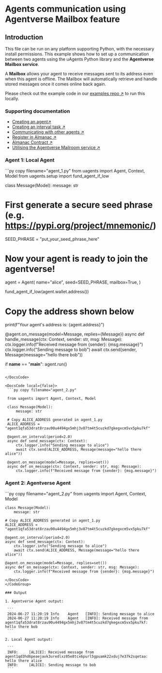 
# Agents communication using Agentverse Mailbox feature

## Introduction

This file can be run on any platform supporting Python, with the necessary install permissions. This example shows how to set up a communication between two agents using the uAgents Python library and the **Agentverse Mailbox service**.

A **Mailbox** allows your agent to receive messages sent to its address even when this agent is offline. The Mailbox will automatically retrieve and handle stored messages once it comes online back again.

Please check out the example code in our [examples repo ↗️](https://github.com/fetchai/uAgent-Examples/tree/main/1-uagents/docs_examples/intermediate/mailbox-agents) to run this locally.

### Supporting documentation

- [Creating an agent↗️](/guides/agents/create-a-uagent)
- [Creating an interval task ↗️](/guides/agents/interval-task)
- [Communicating with other agents ↗️](/guides/agents/communicating-with-other-agents)
- [Register in Almanac ↗️](/guides/agents/register-in-almanac)
- [Almanac Contract ↗️](/references/contracts/uagents-almanac/almanac-overview)
- [Utilising the Agentverse Mailroom service ↗️](/guides/agentverse/utilising-the-mailbox)

### Agent 1: Local Agent

<GithubCodeSegment digest="bcdd39390d71abefc2ee3166005a59e0">
    <CodeSegment
        path="https://github.com/fetchai/uAgent-Examples/blob/main/1-uagents/examples/intermediate/mailbox-agents/local/agent_1.py"
        lineStart={1}
        lineEnd={33}
        hosted={true}
    />
    <CodeSegment
        path="https://github.com/fetchai/uAgent-Examples/blob/main/1-uagents/examples/intermediate/mailbox-agents/hosted/agent_2.py"
        lineStart={1}
        lineEnd={16}
        hosted={false}
    />
</GithubCodeSegment>
<CodeGroup dynamic hasCopy isLocalHostedFile digest='bcdd39390d71abefc2ee3166005a59e0'>

<DocsCode local={true}>
   ```py copy filename="agent_1.py"
   from uagents import Agent, Context, Model
   from uagents.setup import fund_agent_if_low
    
   class Message(Model):
       message: str
    
   # First generate a secure seed phrase (e.g. https://pypi.org/project/mnemonic/)
   SEED_PHRASE = "put_your_seed_phrase_here"
   
   # Now your agent is ready to join the agentverse!
   agent = Agent(
       name="alice",
       seed=SEED_PHRASE,
       mailbox=True,
   )
    
   fund_agent_if_low(agent.wallet.address())
    
   # Copy the address shown below
   print(f"Your agent's address is: {agent.address}")
    
   @agent.on_message(model=Message, replies={Message})
   async def handle_message(ctx: Context, sender: str, msg: Message):
       ctx.logger.info(f"Received message from {sender}: {msg.message}")
       ctx.logger.info("Sending message to bob")
       await ctx.send(sender, Message(message="hello there bob"))
    
   if __name__ == "__main__":
       agent.run()
   ```

</DocsCode>

<DocsCode local={false}>
	```py copy filename="agent_2.py"

	from uagents import Agent, Context, Model
	 
	class Message(Model):
	    message: str
	 
	# Copy ALICE_ADDRESS generated in agent_1.py
	ALICE_ADDRESS = "agent1qfa53drat8rzau90u4494gx5mhj3v87tm4t5cuzkd7gkegxcm5vx5pku7kf"
	 
	@agent.on_interval(period=2.0)
	async def send_message(ctx: Context):
	    ctx.logger.info("Sending message to alice")
	    await ctx.send(ALICE_ADDRESS, Message(message="hello there alice"))
	 
	@agent.on_message(model=Message, replies=set())
	async def on_message(ctx: Context, sender: str, msg: Message):
	    ctx.logger.info(f"Received message from {sender}: {msg.message}")

```
</DocsCode>

</CodeGroup>



### Agent 2: Agentverse Agent

<GithubCodeSegment digest="">
    <CodeSegment
        path="https://github.com/fetchai/uAgent-Examples/blob/691a6d9d10cd54a87603f5b91183bd39a140e50b/1-uagents/examples/intermediate/mailbox-agents/hosted/agent_2.py"
        lineStart={1}
        lineEnd={16}
        hosted={true}
    />
</GithubCodeSegment>

<CodeGroup hasCopy isLocalHostedFile>
<DocsCode local={false}>
    ```py copy filename="agent_2.py"
    from uagents import Agent, Context, Model

    class Message(Model):
        message: str

    # Copy ALICE_ADDRESS generated in agent_1.py
    ALICE_ADDRESS = "agent1qfa53drat8rzau90u4494gx5mhj3v87tm4t5cuzkd7gkegxcm5vx5pku7kf"

    @agent.on_interval(period=2.0)
    async def send_message(ctx: Context):
        ctx.logger.info("Sending message to alice")
        await ctx.send(ALICE_ADDRESS, Message(message="hello there alice"))

    @agent.on_message(model=Message, replies=set())
    async def on_message(ctx: Context, sender: str, msg: Message):
        ctx.logger.info(f"Received message from {sender}: {msg.message}")
   ```
</DocsCode>
</CodeGroup>

### Output

1. Agentverse Agent output:

    ```
    2024-06-27 11:20:19	Info	Agent	[INFO]: Sending message to alice
    2024-06-27 11:20:19	Info	Agent	[INFO]: Received message from agent1qfa53drat8rzau90u4494gx5mhj3v87tm4t5cuzkd7gkegxcm5vx5pku7kf: hello there bob
    ```

2. Local Agent output:

    ```
    INFO:     [ALICE]: Received message from agent1qd3hd6peaejavk3uredlxz05e8tcx6purl5gpuamk22xduj7e37k2sqetaa: hello there alice
    INFO:     [ALICE]: Sending message to bob
    ```